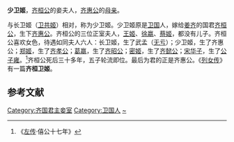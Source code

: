 {{東亞女性歷史人物
| 名稱=少卫姬
| 身份=[[齐惠公|齐惠公]]母亲
| 畫像=
| 說明=
| 姓=姬
| 氏=卫
| 位號=
| 諡號=
| 出生年=
| 婚年=
| 夫=[[齐桓公|齐桓公]]
| 子=[[齐惠公|齐惠公]]
|}}
'''少卫姬'''，[[齐桓公|齐桓公]]的妾夫人，[[齐惠公|齐惠公]]的[[母亲|母亲]]。

与长卫姬（[[卫共姬|卫共姬]]）相对，称为少卫姬。少卫姬原是[[卫国|卫国]]人，嫁给[[姜齐|姜齐]]的国君[[齐桓公|齐桓公]]，生下[[齐惠公|齐惠公]]。齐桓公的三位正室夫人，[[王姬_(齐国)|王姬]]、[[徐嬴|徐嬴]]、[[蔡姬|蔡姬]]，都没有儿子。齐桓公喜欢女色，待遇如同夫人六人：长卫姬，生了武孟（[[无亏|无亏]]）；少卫姬，生了齐惠公；[[郑姬_(齐国)|郑姬]]，生了[[齐孝公|齐孝公]]；[[葛嬴|葛嬴]]，生了[[齐昭公|齐昭公]]；[[密姬|密姬]]，生了[[齐懿公|齐懿公]]；[[宋华子|宋华子]]，生了[[公子雍|公子雍]]。<ref name=autogenerated1>《[[左传|左传]]·僖公十七年》</ref>齐桓公死后三十多年，五子轮流即位。最后为君的正是齐惠公。《[[列女传|列女传]]》有一篇'''齐桓卫姬'''。

==参考文献==
<references/>
[[Category:齐国君主妾室|Category:齐国君主妾室]]
[[Category:卫国人|Category:卫国人]]
[[Category:姬姓|~]]